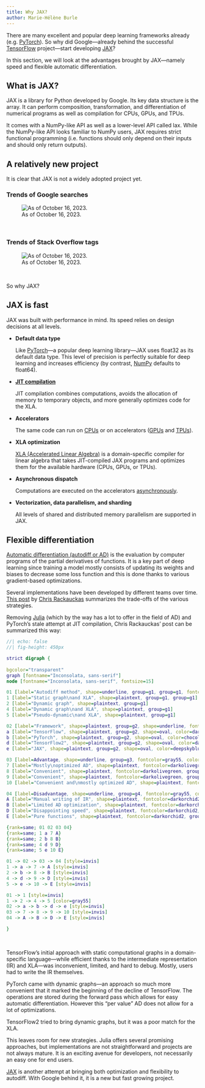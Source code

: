 ```yaml
---
title: Why JAX?
author: Marie-Hélène Burle
---
```


:::{.def}

There are many excellent and popular deep learning frameworks already (e.g. [PyTorch](https://pytorch.org/)). So why did Google—already behind the successful [TensorFlow](https://www.tensorflow.org/) project—start developing [JAX](https://jax.readthedocs.io/en/latest/index.html)?

In this section, we will look at the advantages brought by JAX—namely speed and flexible automatic differentiation.

:::

## What is JAX?

JAX is a library for Python developed by Google. Its key data structure is the array. It can perform composition, transformation, and differentiation of numerical programs as well as compilation for CPUs, GPUs, and TPUs.

It comes with a NumPy-like API as well as a lower-level API called lax. While the NumPy-like API looks familiar to NumPy users, JAX requires strict functional programming (i.e. functions should only depend on their inputs and should only return outputs).

## A relatively new project

It is clear that JAX is not a widely adopted project yet.

### Trends of Google searches

![As of October 16, 2023.](img/googletrends_jax_tf_pt.png)

<br>

### Trends of Stack Overflow tags

![As of October 16, 2023.](img/sotrends_jax_tf_pt.png)

<br>

So why JAX?

## JAX is fast

JAX was built with performance in mind. Its speed relies on design decisions at all levels.

- **Default data type**

  Like [PyTorch](https://pytorch.org/)—a popular deep learning library—JAX uses float32 as its default data type. This level of precision is perfectly suitable for deep learning and increases efficiency (by contrast, [NumPy](https://numpy.org/) defaults to float64).

- **[JIT compilation](https://en.wikipedia.org/wiki/Just-in-time_compilation)**

  JIT compilation combines computations, avoids the allocation of memory to temporary objects, and more generally optimizes code for the XLA.

- **Accelerators**

  The same code can run on [CPUs](https://en.wikipedia.org/wiki/Central_processing_unit) or on accelerators ([GPUs](https://en.wikipedia.org/wiki/Graphics_processing_unit) and [TPUs](https://en.wikipedia.org/wiki/Tensor_Processing_Unit)).

- **XLA optimization**

  [XLA (Accelerated Linear Algebra)](https://github.com/openxla/xla) is a domain-specific compiler for linear algebra that takes JIT-compiled JAX programs and optimizes them for the available hardware (CPUs, GPUs, or TPUs). 

- **Asynchronous dispatch**

  Computations are executed on the accelerators [asynchronously](https://en.wikipedia.org/wiki/Asynchrony_(computer_programming)).

- **Vectorization, data parallelism, and sharding**

  All levels of shared and distributed memory parallelism are supported in JAX.

## Flexible differentiation

[Automatic differentiation (autodiff or AD)](https://en.wikipedia.org/wiki/Automatic_differentiation) is the evaluation by computer programs of the partial derivatives of functions. It is a key part of deep learning since training a model mostly consists of updating its weights and biases to decrease some loss function and this is done thanks to various gradient-based optimizations.

Several implementations have been developed by different teams over time. [This post](https://www.stochasticlifestyle.com/engineering-trade-offs-in-automatic-differentiation-from-tensorflow-and-pytorch-to-jax-and-julia/) by [Chris Rackauckas](https://chrisrackauckas.com/) summarizes the trade-offs of the various strategies.

Removing [Julia](https://julialang.org/) (which by the way has a lot to offer in the field of AD) and PyTorch's stale attempt at JIT compilation, Chris Rackauckas' post can be summarized this way:

```dot
//| echo: false
//| fig-height: 450px

strict digraph {
  
bgcolor="transparent"
graph [fontname="Inconsolata, sans-serif"]
node [fontname="Inconsolata, sans-serif", fontsize=15]

01 [label="Autodiff method", shape=underline, group=g1, group=g1, fontcolor=gray55, color=gray55]
1 [label="Static graph\nand XLA", shape=plaintext, group=g1, group=g1]
2 [label="Dynamic graph", shape=plaintext, group=g1]
4 [label="Dynamic graph\nand XLA", shape=plaintext, group=g1]
5 [label="Pseudo-dynamic\nand XLA", shape=plaintext, group=g1]

02 [label="Framework", shape=plaintext, group=g2, shape=underline, fontcolor=gray55, color=gray55]
a [label="TensorFlow", shape=plaintext, group=g2, shape=oval, color=darkorange4, fontcolor=darkorange4]
b [label="PyTorch", shape=plaintext, group=g2, shape=oval, color=chocolate, fontcolor=chocolate]
d [label="TensorFlow2", shape=plaintext, group=g2, shape=oval, color=darkorange4, fontcolor=darkorange4]
e [label="JAX", shape=plaintext, group=g2, shape=oval, color=deepskyblue3, fontcolor=deepskyblue3]

03 [label=Advantage, shape=underline, group=g3, fontcolor=gray55, color=gray55]
7 [label="Mostly\noptimized AD", shape=plaintext, fontcolor=darkolivegreen, group=g3]
8 [label="Convenient", shape=plaintext, fontcolor=darkolivegreen, group=g3]
9 [label="Convenient", shape=plaintext, fontcolor=darkolivegreen, group=g3]
10 [label="Convenient and\nmostly optimized AD", shape=plaintext, fontcolor=darkolivegreen, group=g3]

04 [label=Disadvantage, shape=underline, group=g4, fontcolor=gray55, color=gray55]
A [label="Manual writing of IR", shape=plaintext, fontcolor=darkorchid2, group=g4]
B [label="Limited AD optimization", shape=plaintext, fontcolor=darkorchid2, group=g4]
D [label="Disappointing speed", shape=plaintext, fontcolor=darkorchid2, group=g4]
E [label="Pure functions", shape=plaintext, fontcolor=darkorchid2, group=g4]

{rank=same; 01 02 03 04}
{rank=same; 1 a 7 A}
{rank=same; 2 b 8 B}
{rank=same; 4 d 9 D}
{rank=same; 5 e 10 E}

01 -> 02 -> 03 -> 04 [style=invis]
1 -> a -> 7 -> A [style=invis]
2 -> b -> 8 -> B [style=invis]
4 -> d -> 9 -> D [style=invis]
5 -> e -> 10 -> E [style=invis]

01 -> 1 [style=invis]
1 -> 2 -> 4 -> 5 [color=gray55]
02 -> a -> b -> d -> e [style=invis]
03 -> 7 -> 8 -> 9 -> 10 [style=invis]
04 -> A -> B -> D -> E [style=invis]

}
```

<br>

TensorFlow's initial approach with static computational graphs in a domain-specific language—while efficient thanks to the intermediate representation (IR) and XLA—was inconvenient, limited, and hard to debug. Mostly, users had to write the IR themselves.

PyTorch came with dynamic graphs—an approach so much more convenient that it marked the beginning of the decline of TensorFlow. The operations are stored during the forward pass which allows for easy automatic differentiation. However this "per value" AD does not allow for a lot of optimizations.

TensorFlow2 tried to bring dynamic graphs, but it was a poor match for the XLA.

This leaves room for new strategies. Julia offers several promising approaches, but implementations are not straightforward and projects are not always mature. It is an exciting avenue for developers, not necessarily an easy one for end users.

[JAX](https://jax.readthedocs.io/en/latest/index.html) is another attempt at bringing both optimization and flexibility to autodiff. With Google behind it, it is a new but fast growing project.
